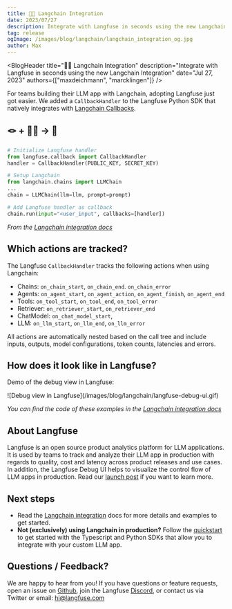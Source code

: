 ```yaml
---
title: 🦜🔗 Langchain Integration
date: 2023/07/27
description: Integrate with Langfuse in seconds using the new Langchain Integration.
tag: release
ogImage: /images/blog/langchain/langchain_integration_og.jpg
author: Max
---
```



<BlogHeader
  title="🦜🔗 Langchain Integration"
  description="Integrate with Langfuse in seconds using the new Langchain Integration"
  date="Jul 27, 2023"
  authors={["maxdeichmann", "marcklingen"]}
/>

For teams building their LLM app with Langchain, adopting Langfuse just got easier. We added a `CallbackHandler` to the Langfuse Python SDK that natively integrates with [Langchain Callbacks](https://python.langchain.com/docs/modules/callbacks/).

## 🪢 + 🦜🔗 → 🤌

```python /callbacks=[handler]/
# Initialize Langfuse handler
from langfuse.callback import CallbackHandler
handler = CallbackHandler(PUBLIC_KEY, SECRET_KEY)

# Setup Langchain
from langchain.chains import LLMChain
...
chain = LLMChain(llm=llm, prompt=prompt)

# Add Langfuse handler as callback
chain.run(input="<user_input", callbacks=[handler])
```

_From the [Langchain integration docs](/docs/integrations/langchain)_

## Which actions are tracked?

The Langfuse `CallbackHandler` tracks the following actions when using Langchain:

- Chains: `on_chain_start`, `on_chain_end`. `on_chain_error`
- Agents: `on_agent_start`, `on_agent_action`, `on_agent_finish`, `on_agent_end`
- Tools: `on_tool_start`, `on_tool_end`, `on_tool_error`
- Retriever: `on_retriever_start`, `on_retriever_end`
- ChatModel: `on_chat_model_start`,
- LLM: `on_llm_start`, `on_llm_end`, `on_llm_error`

All actions are automatically nested based on the call tree and include inputs, outputs, model configurations, token counts, latencies and errors.

## How does it look like in Langfuse?

Demo of the debug view in Langfuse:

<Frame>
  ![Debug view in Langfuse](/images/blog/langchain/langfuse-debug-ui.gif)
</Frame>

_You can find the code of these examples in the [Langchain integration docs](/docs/integrations/langchain)_

## About Langfuse

Langfuse is an open source product analytics platform for LLM applications. It is used by teams to track and analyze their LLM app in production with regards to quality, cost and latency across product releases and use cases. In addition, the Langfuse Debug UI helps to visualize the control flow of LLM apps in production. Read our [launch post](/blog/product-analytics-for-LLM-apps) if you want to learn more.

## Next steps

- Read the [Langchain integration](/docs/integrations/langchain) docs for more details and examples to get started.
- **Not (exclusively) using Langchain in production?** Follow the [quickstart](/docs/get-started) to get started with the Typescript and Python SDKs that allow you to integrate with your custom LLM app.

## Questions / Feedback?

We are happy to hear from you! If you have questions or feature requests, open an issue on [Github](https://github.com/langfuse/langfuse), join the Langfuse [Discord](/discord), or contact us via Twitter or email: hi@langfuse.com


<Tweet id="1684350596533346304" />
